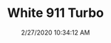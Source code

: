 ---
width: 1333
height: 2000
title: White 911 Turbo
description: White 911 Turbo on display at CPR.
date: 2/27/2020 10:34:12 AM
cameraMake: Sony
cameraModel: ILCE-7M3
lens: ZEISS Batis 1.8/85
settingsfStop: f/1.8
settingsISO: ISO 100
settingsShutter: 1/2500
settingsFocalLength: 85 mm
---